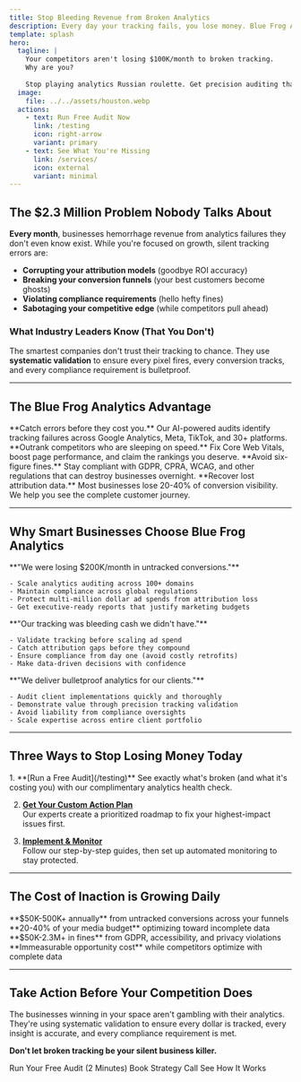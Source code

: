 ```yaml
---
title: Stop Bleeding Revenue from Broken Analytics
description: Every day your tracking fails, you lose money. Blue Frog Analytics eliminates the guesswork with precision auditing that major brands trust.
template: splash
hero:
  tagline: |
    Your competitors aren't losing $100K/month to broken tracking.
    Why are you?
    
    Stop playing analytics Russian roulette. Get precision auditing that Fortune 500 companies use to protect their revenue streams.
  image:
    file: ../../assets/houston.webp
  actions:
    - text: Run Free Audit Now
      link: /testing
      icon: right-arrow
      variant: primary
    - text: See What You're Missing
      link: /services/
      icon: external
      variant: minimal
---
```



## The $2.3 Million Problem Nobody Talks About

**Every month**, businesses hemorrhage revenue from analytics failures they don't even know exist. While you're focused on growth, silent tracking errors are:

- **Corrupting your attribution models** (goodbye ROI accuracy)
- **Breaking your conversion funnels** (your best customers become ghosts)
- **Violating compliance requirements** (hello hefty fines)
- **Sabotaging your competitive edge** (while competitors pull ahead)

### What Industry Leaders Know (That You Don't)

The smartest companies don't trust their tracking to chance. They use **systematic validation** to ensure every pixel fires, every conversion tracks, and every compliance requirement is bulletproof.

---

## The Blue Frog Analytics Advantage

<CardGrid stagger>
  <Card title="🔍 Precision Tracking Validation" icon="search">
    **Catch errors before they cost you.** Our AI-powered audits identify tracking failures across Google Analytics, Meta, TikTok, and 30+ platforms.
  </Card>
  <Card title="⚡ Performance & SEO Optimization" icon="speedometer">
    **Outrank competitors who are sleeping on speed.** Fix Core Web Vitals, boost page performance, and claim the rankings you deserve.
  </Card>
  <Card title="🛡️ Compliance Risk Mitigation" icon="shield-check">
    **Avoid six-figure fines.** Stay compliant with GDPR, CPRA, WCAG, and other regulations that can destroy businesses overnight.
  </Card>
  <Card title="📈 Revenue Attribution Recovery" icon="chart-line">
    **Recover lost attribution data.** Most businesses lose 20-40% of conversion visibility. We help you see the complete customer journey.
  </Card>
</CardGrid>

---

## Why Smart Businesses Choose Blue Frog Analytics

<Tabs>
  <TabItem label="Enterprise Companies" icon="building">
    **"We were losing $200K/month in untracked conversions."**
    
    - Scale analytics auditing across 100+ domains
    - Maintain compliance across global regulations  
    - Protect multi-million dollar ad spends from attribution loss
    - Get executive-ready reports that justify marketing budgets
  </TabItem>
  
  <TabItem label="Growth-Stage Startups" icon="rocket">
    **"Our tracking was bleeding cash we didn't have."**
    
    - Validate tracking before scaling ad spend  
    - Catch attribution gaps before they compound
    - Ensure compliance from day one (avoid costly retrofits)
    - Make data-driven decisions with confidence
  </TabItem>
  
  <TabItem label="Digital Agencies" icon="users">
    **"We deliver bulletproof analytics for our clients."**
    
    - Audit client implementations quickly and thoroughly
    - Demonstrate value through precision tracking validation
    - Avoid liability from compliance oversights
    - Scale expertise across entire client portfolio
  </TabItem>
</Tabs>

---

##  Three Ways to Stop Losing Money Today

<Steps>
1. **[Run a Free Audit](/testing)**  
   See exactly what's broken (and what it's costing you) with our complimentary analytics health check.

2. **[Get Your Custom Action Plan](/services/)**  
   Our experts create a prioritized roadmap to fix your highest-impact issues first.

3. **[Implement & Monitor](/introduction/how-blue-frog-analytics-works)**  
   Follow our step-by-step guides, then set up automated monitoring to stay protected.
</Steps>

---

## The Cost of Inaction is Growing Daily

<CardGrid>
  <Card title="Lost Revenue Attribution" icon="trending-down">
    **$50K-500K+ annually** from untracked conversions across your funnels
  </Card>
  <Card title="Wasted Ad Spend" icon="credit-card">
    **20-40% of your media budget** optimizing toward incomplete data
  </Card>
  <Card title="Compliance Penalties" icon="warning">
    **$50K-2.3M+ in fines** from GDPR, accessibility, and privacy violations
  </Card>
  <Card title="Competitive Disadvantage" icon="chart-down">
    **Immeasurable opportunity cost** while competitors optimize with complete data
  </Card>
</CardGrid>

---

## Take Action Before Your Competition Does

The businesses winning in your space aren't gambling with their analytics. They're using systematic validation to ensure every dollar is tracked, every insight is accurate, and every compliance requirement is met.

**Don't let broken tracking be your silent business killer.**

<LinkButton href="/testing" variant="primary" icon="right-arrow">
  Run Your Free Audit (2 Minutes)
</LinkButton>

<LinkButton href="/services/" variant="secondary" icon="phone">
  Book Strategy Call
</LinkButton>

<LinkButton href="/introduction/how-blue-frog-analytics-works" variant="minimal" icon="external">
  See How It Works
</LinkButton>